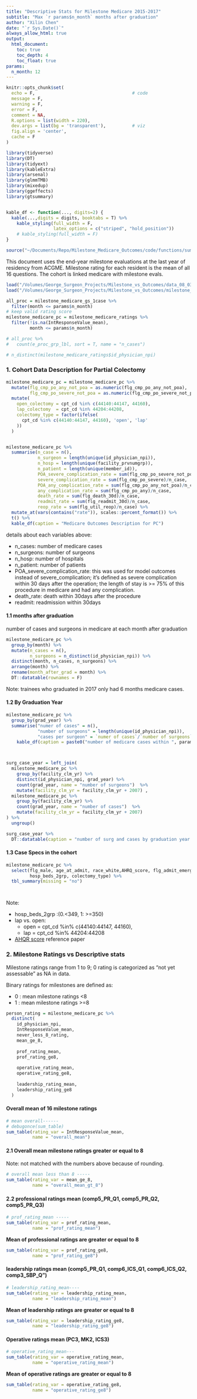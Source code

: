 ```yaml
---
title: "Descriptive Stats for Milestone Medicare 2015-2017"
subtitle: "Max `r params$n_month` months after graduation"
author: "Xilin Chen"
date: "`r Sys.Date()`"
always_allow_html: true
output:
  html_document:
    toc: true
    toc_depth: 4
    toc_float: true
params:
  n_month: 12
---
```


```r
knitr::opts_chunk$set(
  echo = F,                                     # code
  message = F,
  warning = F,
  error = F,
  comment = NA,
  R.options = list(width = 220),
  dev.args = list(bg = 'transparent'),          # viz
  fig.align = 'center',
  cache = F
)

library(tidyverse)
library(DT)
library(tidyext)
library(kableExtra)
library(arsenal)
library(glmmTMB)
library(mixedup)
library(ggeffects)
library(gtsummary)


kable_df <- function(..., digits=2) {
  kable(...,digits = digits, booktabs = T) %>% 
    kable_styling(full_width = F,
                  latex_options = c("striped", "hold_position"))
    # kable_styling(full_width = F)
}

source("~/Documents/Repo/Milestone_Medicare_Outcomes/code/functions/sum_table.R")

```


This document uses the end-year milestone evaluations at the last year of residency from ACGME. Milestone rating for each resident is the mean of all 16 questions. The cohort is linked medicare with milestone evals.


```r
load("/Volumes/George_Surgeon_Projects/Milestone_vs_Outcomes/data_08_03/milestone_medicare_all_procedure_1case.rdata")
load("/Volumes/George_Surgeon_Projects/Milestone_vs_Outcomes/milestone_medicare_ratings.rdata")

all_proc = milestone_medicare_gs_1case %>% 
  filter(month <= params$n_month)
# keep valid rating score
milestone_medicare_pc = milestone_medicare_ratings %>% 
  filter(!is.na(IntResponseValue_mean),
         month <= params$n_month)

# all_proc %>% 
#   count(e_proc_grp_lbl, sort = T, name = "n_cases") 

# n_distinct(milestone_medicare_ratings$id_physician_npi)

```

### 1. Cohort Data Description for Partial Colectomy

```r
milestone_medicare_pc = milestone_medicare_pc %>% 
  mutate(flg_cmp_po_any_not_poa = as.numeric(flg_cmp_po_any_not_poa),
         flg_cmp_po_severe_not_poa = as.numeric(flg_cmp_po_severe_not_poa)) %>% 
  mutate(
    open_colectomy = cpt_cd %in% c(44140:44147, 44160),
    lap_colectomy  = cpt_cd %in% 44204:44208,
    colectomy_type = factor(ifelse(
      cpt_cd %in% c(44140:44147, 44160), 'open', 'lap'
    ))
  ) 


milestone_medicare_pc %>% 
  summarise(n_case = n(),
            n_surgeon = length(unique(id_physician_npi)),
            n_hosp = length(unique(facility_prvnumgrp)),
            n_patient = length(unique(member_id)),
            POA_severe_complication_rate = sum(flg_cmp_po_severe_not_poa)/n_case,
            severe_complication_rate = sum(flg_cmp_po_severe)/n_case,
            POA_any_complication_rate = sum(flg_cmp_po_any_not_poa)/n_case,
            any_complication_rate = sum(flg_cmp_po_any)/n_case,
            death_rate = sum(flg_death_30d)/n_case,
            readmit_rate = sum(flg_readmit_30d)/n_case,
            reop_rate = sum(flg_util_reop)/n_case) %>% 
  mutate_at(vars(contains("rate")), scales::percent_format()) %>% 
  t() %>% 
  kable_df(caption = "Medicare Outcomes Description for PC")
```

details about each variables above:

- n_cases: number of medicare cases
- n_surgeons: number of surgeons
- n_hosp: number of hospitals
- n_patient: number of patients
- POA_severe_complication_rate: this was used for model outcomes instead of severe_complication; it's defined as severe complication within 30 days after the operation; the length of stay is >= 75% of this procedure in medicare and had any complication. 
- death_rate: death within 30days after the procedure
- readmit: readmission within 30days


#### 1.1 months after graduation 

number of cases and surgeons in medicare at each month after graduation

```r
milestone_medicare_pc %>% 
  group_by(month) %>%
  mutate(n_cases = n(),
         n_surgeons = n_distinct(id_physician_npi)) %>% 
  distinct(month, n_cases, n_surgeons) %>% 
  arrange(month) %>% 
  rename(month_after_grad = month) %>% 
  DT::datatable(rownames = F)
```

Note: trainees who graduated in 2017 only had 6 months medicare cases.


#### 1.2 By Graduation Year


```r
milestone_medicare_pc %>% 
  group_by(grad_year) %>% 
  summarise("numer of cases" = n(),
            "number of surgeons" = length(unique(id_physician_npi)),
            "cases per surgeon" = `numer of cases`/`number of surgeons`) %>%
    kable_df(caption = paste0("number of medicare cases within ", params$n_month, "months of graduation"))



surg_case_year = left_join(
  milestone_medicare_pc %>%
    group_by(facility_clm_yr) %>%
    distinct(id_physician_npi, grad_year) %>%
    count(grad_year, name = "number of surgeons")  %>%
    mutate(facility_clm_yr = facility_clm_yr + 2007) ,
  milestone_medicare_pc %>%
    group_by(facility_clm_yr) %>%
    count(grad_year, name = "number of cases")  %>%
    mutate(facility_clm_yr = facility_clm_yr + 2007)
) %>% 
  ungroup()

surg_case_year %>% 
  DT::datatable(caption = "number of surg and cases by graduation year and medicare year", rownames = F)

```

#### 1.3 Case Specs in the cohort

```r
milestone_medicare_pc %>% 
  select(flg_male, age_at_admit, race_white,AHRQ_score, flg_admit_emerg,
         hosp_beds_2grp, colectomy_type) %>% 
  tbl_summary(missing = "no")




```

Note: 

- hosp_beds_2grp :(0.<349, 1: >=350)
- lap vs. open: 
  - open =  cpt_cd %in% c(44140:44147, 44160),
  - lap = cpt_cd %in% 44204:44208
- [AHQR score](https://www.ingentaconnect.com/content/wk/mcar/2017/00000055/00000007/art00010) reference paper


### 2. Milestone Ratings vs Descriptive stats

Milestone ratings range from 1 to 9; 0 rating is categorized as "not yet assessable" as NA in data.

Binary ratings for milestones are defined as:

- 0 : mean milestone ratings <8
- 1 : mean milestone ratings >=8

```r
person_rating = milestone_medicare_pc %>%
  distinct(
    id_physician_npi,
    IntResponseValue_mean,
    never_less_8_rating,
    mean_ge_8,
    
    prof_rating_mean,
    prof_rating_ge8,
    
    operative_rating_mean,
    operative_rating_ge8,
    
    leadership_rating_mean,
    leadership_rating_ge8
  )
```

#### Overall mean of 16 milestone ratings

```r
# mean overall------
# debugonce(sum_table)
sum_table(rating_var = IntResponseValue_mean, 
          name = "overall_mean")
```



#### 2.1 Overall mean milestone ratings greater or equal to 8 

Note: not matched with the numbers above because of rounding.

```r
# overall mean less than 8 -----
sum_table(rating_var = mean_ge_8, 
          name = "overall_mean_gt_8")
```


#### 2.2 professional ratings mean (comp5_PR_Q1, comp5_PR_Q2, comp5_PR_Q3)

```r
# prof_rating_mean -----
sum_table(rating_var = prof_rating_mean, 
          name = "prof_rating_mean")
```

**Mean of professional ratings are greater or equal to 8**
```r
sum_table(rating_var = prof_rating_ge8, 
          name = "prof_rating_ge8")

```

#### leadership ratings mean (comp5_PR_Q1, comp6_ICS_Q1, comp6_ICS_Q2, comp3_SBP_Q")

```r
# leadership_rating_mean----
sum_table(rating_var = leadership_rating_mean, 
          name = "leadership_rating_mean")
```

**Mean of leadership ratings are greater or equal to 8**

```r
sum_table(rating_var = leadership_rating_ge8, 
          name = "leadership_rating_ge8")
```

#### Operative ratings mean (PC3, MK2, ICS3)

```r
# operative_rating_mean---
sum_table(rating_var = operative_rating_mean, 
          name = "operative_rating_mean")
```

**Mean of operative ratings are greater or equal to 8** 

```r
sum_table(rating_var = operative_rating_ge8, 
          name = "operative_rating_ge8")

```



<!-- ####  Death Descriptive -->

<!-- ```{r death} -->
<!-- death_case = milestone_medicare_pc %>% -->
<!--   filter(flg_death_30d == 1) %>% -->
<!--   transmute( -->
<!--     overall_mean = round(IntResponseValue_mean), -->
<!--     flg_death_30d, -->
<!--     # covers -->
<!--     flg_male, -->
<!--     age_at_admit, -->
<!--     race_white, -->
<!--     race_hisp_other, -->
<!--     flg_admit_emerg, -->
<!--     AHRQ_score, -->
<!--     ses_2grp, -->
<!--     # 'cpt_cd', -->
<!--     facility_clm_yr, -->
<!--     flg_multi_surgeon, -->
<!--     flg_assistant_surgeon, -->
<!--     hosp_beds_2grp, -->
<!--     # 'flg_hosp_ICU_hosp', -->
<!--     val_hosp_mcday2inptday_ratio, -->
<!--     val_hosp_rn2bed_ratio -->
<!--   ) -->
<!-- ``` -->

<!-- Based on the model results, age(negative), admit emergent (negative) status and multiple surgeons performance (positive) are 3 variables that had statistically significance on death within 30 days. Below are the descriptive stats for each overall milestone score. -->

<!-- ```{r death_cov} -->
<!-- case_by_mean_milestone = milestone_medicare_pc %>%  -->
<!--   mutate(overall_mean = round(IntResponseValue_mean)) %>%  -->
<!--   group_by(overall_mean) %>%  -->
<!--   summarise(n_case = n())  -->

<!-- death_case %>% -->
<!--   group_by(overall_mean) %>% -->
<!--   summarise(n_cases_death = n(), -->
<!--             emergent_admit_rate = mean(flg_admit_emerg, na.rm = T), -->
<!--             emergent_admit_rate = scales::percent(emergent_admit_rate), -->
<!--             age = mean(age_at_admit), -->
<!--             multi_surg = mean(flg_multi_surgeon), -->
<!--             multi_surg = scales::percent(multi_surg)) %>%  -->
<!--   left_join(case_by_mean_milestone) %>%  -->
<!--   select(overall_mean, n_case, n_cases_death, everything()) %>%  -->
<!--   kable_df() -->
<!-- ``` -->

<!-- In order to understand the milestone rating vs. death relationship, without considering other covariates. Below are the univariate analysis between death within 30 days and mean of milestone rating for 30 months practice -->

<!-- ```{r uni_model_death} -->
<!-- load("~/Documents/Repo/Milestone_Medicare_Outcomes/data/uni_death_model_no_limit_model.rdata") -->

<!-- uni_death_model_no_limit %>%  -->
<!--   mutate(OR = exp(estimate)) %>%  -->
<!--   select(term, OR, everything()) %>%  -->
<!--   kable_df() -->
<!-- ``` -->

<!-- Without controlling for covariate, higher overall milestone ratings had lower patient mortality rate. -->

